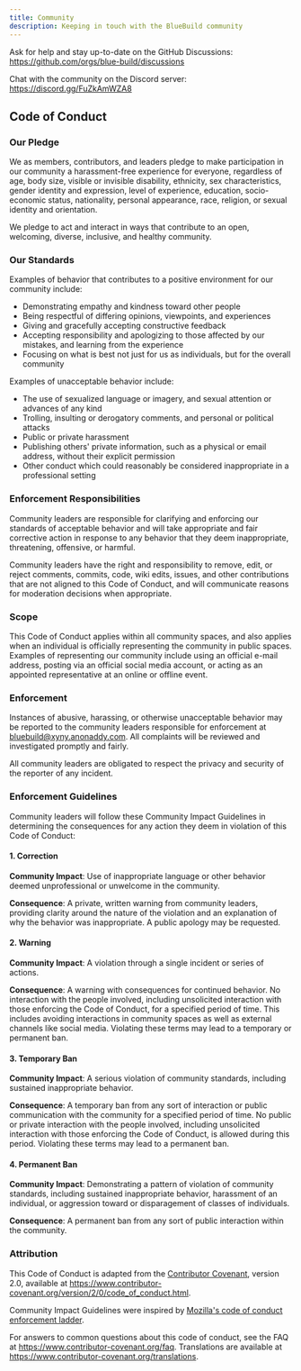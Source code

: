 ```yaml
---
title: Community
description: Keeping in touch with the BlueBuild community
---
```


Ask for help and stay up-to-date on the GitHub Discussions:   
https://github.com/orgs/blue-build/discussions

Chat with the community on the Discord server:   
https://discord.gg/FuZkAmWZA8

## Code of Conduct

### Our Pledge

We as members, contributors, and leaders pledge to make participation in our
community a harassment-free experience for everyone, regardless of age, body
size, visible or invisible disability, ethnicity, sex characteristics, gender
identity and expression, level of experience, education, socio-economic status,
nationality, personal appearance, race, religion, or sexual identity
and orientation.

We pledge to act and interact in ways that contribute to an open, welcoming,
diverse, inclusive, and healthy community.

### Our Standards

Examples of behavior that contributes to a positive environment for our
community include:

* Demonstrating empathy and kindness toward other people
* Being respectful of differing opinions, viewpoints, and experiences
* Giving and gracefully accepting constructive feedback
* Accepting responsibility and apologizing to those affected by our mistakes,
  and learning from the experience
* Focusing on what is best not just for us as individuals, but for the
  overall community

Examples of unacceptable behavior include:

* The use of sexualized language or imagery, and sexual attention or
  advances of any kind
* Trolling, insulting or derogatory comments, and personal or political attacks
* Public or private harassment
* Publishing others' private information, such as a physical or email
  address, without their explicit permission
* Other conduct which could reasonably be considered inappropriate in a
  professional setting

### Enforcement Responsibilities

Community leaders are responsible for clarifying and enforcing our standards of
acceptable behavior and will take appropriate and fair corrective action in
response to any behavior that they deem inappropriate, threatening, offensive,
or harmful.

Community leaders have the right and responsibility to remove, edit, or reject
comments, commits, code, wiki edits, issues, and other contributions that are
not aligned to this Code of Conduct, and will communicate reasons for moderation
decisions when appropriate.

### Scope

This Code of Conduct applies within all community spaces, and also applies when
an individual is officially representing the community in public spaces.
Examples of representing our community include using an official e-mail address,
posting via an official social media account, or acting as an appointed
representative at an online or offline event.

### Enforcement

Instances of abusive, harassing, or otherwise unacceptable behavior may be
reported to the community leaders responsible for enforcement at
bluebuild@xyny.anonaddy.com.
All complaints will be reviewed and investigated promptly and fairly.

All community leaders are obligated to respect the privacy and security of the
reporter of any incident.

### Enforcement Guidelines

Community leaders will follow these Community Impact Guidelines in determining
the consequences for any action they deem in violation of this Code of Conduct:

#### 1. Correction

**Community Impact**: Use of inappropriate language or other behavior deemed
unprofessional or unwelcome in the community.

**Consequence**: A private, written warning from community leaders, providing
clarity around the nature of the violation and an explanation of why the
behavior was inappropriate. A public apology may be requested.

#### 2. Warning

**Community Impact**: A violation through a single incident or series
of actions.

**Consequence**: A warning with consequences for continued behavior. No
interaction with the people involved, including unsolicited interaction with
those enforcing the Code of Conduct, for a specified period of time. This
includes avoiding interactions in community spaces as well as external channels
like social media. Violating these terms may lead to a temporary or
permanent ban.

#### 3. Temporary Ban

**Community Impact**: A serious violation of community standards, including
sustained inappropriate behavior.

**Consequence**: A temporary ban from any sort of interaction or public
communication with the community for a specified period of time. No public or
private interaction with the people involved, including unsolicited interaction
with those enforcing the Code of Conduct, is allowed during this period.
Violating these terms may lead to a permanent ban.

#### 4. Permanent Ban

**Community Impact**: Demonstrating a pattern of violation of community
standards, including sustained inappropriate behavior,  harassment of an
individual, or aggression toward or disparagement of classes of individuals.

**Consequence**: A permanent ban from any sort of public interaction within
the community.

### Attribution

This Code of Conduct is adapted from the [Contributor Covenant][homepage],
version 2.0, available at
https://www.contributor-covenant.org/version/2/0/code_of_conduct.html.

Community Impact Guidelines were inspired by [Mozilla's code of conduct
enforcement ladder](https://github.com/mozilla/diversity).

[homepage]: https://www.contributor-covenant.org

For answers to common questions about this code of conduct, see the FAQ at
https://www.contributor-covenant.org/faq. Translations are available at
https://www.contributor-covenant.org/translations.
